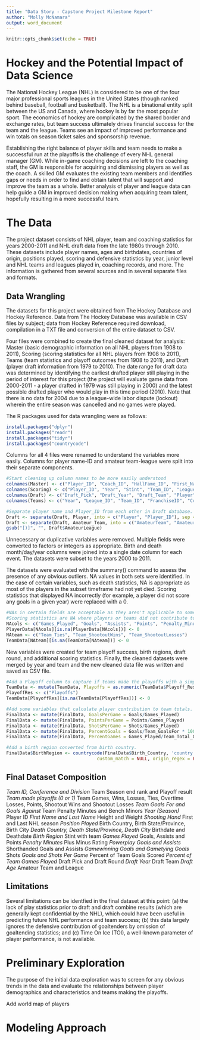 ---
title: "Data Story - Capstone Project Milestone Report"
author: "Molly McNamara"
output: word_document
---

```{r setup, include=FALSE}
knitr::opts_chunk$set(echo = TRUE)
```

# Hockey and the Potential Impact of Data Science

The National Hockey League (NHL) is considered to be one of the four major professional sports leagues in the United States (though ranked behind baseball, football and basketball). The NHL is a binational entity split between the US and Canada, where hockey is by far the most popular sport. The economics of hockey are complicated by the shared border and exchange rates, but team success ultimately drives financial success for the team and the league. Teams see an impact of improved performance and win totals on season ticket sales and sponsorship revenue.

Establishing the right balance of player skills and team needs to make a successful run at the playoffs is the challenge of every NHL general manager (GM). While in-game coaching decisions are left to the coaching staff, the GM is responsible for acquiring and dismissing players as well as the coach. A skilled GM evaluates the existing team members and identifies gaps or needs in order to find and obtain talent that will support and improve the team as a whole. Better analysis of player and league data can help guide a GM in improved decision making when acquiring team talent, hopefully resulting in a more successful team.

# The Data

The project dataset consists of NHL player, team and coaching statistics for years 2000-2011 and NHL draft data from the late 1980s through 2010. These datasets include player names, ages and birthdates, countries of origin, positions played, scoring and defensive statistics by year, junior level and NHL teams and leagues played in, coaching records, and more. The information is gathered from several sources and in several separate files and formats.

## Data Wrangling

The datasets for this project were obtained from The Hockey Database and Hockey Reference. Data from The Hockey Database was available in CSV files by subject; data from Hockey Reference required download, compilation in a TXT file and conversion of the entire dataset to CSV.

Four files were combined to create the final cleaned dataset for analysis: Master (basic demographic information on all NHL players from 1908 to 2011), Scoring (scoring statistics for all NHL players from 1908 to 2011), Teams (team statistics and playoff outcomes from 1908 to 2011), and Draft (player draft information from 1979 to 2010). The date range for draft data was determined by identifying the earliest drafted player still playing in the period of interest for this project (the project will evaluate game data from 2000-2011 - a player drafted in 1979 was still playing in 2000) and the latest possible drafted player who would play in this time period (2010). Note that there is no data for 2004 due to a league-wide labor dispute (lockout) wherein the entire season was cancelled and no games were played.

The R packages used for data wrangling were as follows:
```{r}
install.packages("dplyr")
install.packages("readr")
install.packages("tidyr")
install.packages("countrycode")
```

Columns for all 4 files were renamed to understand the variables more easily. Columns for player name-ID and amateur team-league were split into their separate components. 

```{r}
#Start cleaning up column names to be more easily understood
colnames(Master) <- c("Player_ID", "Coach_ID", "HallFame_ID", "First_Name", "Last_Name", "Name_Notes", "Given_Name", "Nickname", "Height", "Weight", "Shooting_Hand", "legendsID", "ihdbID", "hrefID", "FirstNHLseason", "LastNHLseason", "FirstWHAseason", "LastWHAseason", "Position_Played", "Birth_Year", "Birth_Month", "Birth_Day", "Birth_Country", "Birth_State", "Birth_City", "Death_Year", "Death_Month", "Death_Day", "Death_Country", "Death_State", "Death_City")
colnames(Scoring) <- c("Player_ID", "Year", "Stint", "Team_ID", "League_ID", "Position", "Games_Played", "Goals", "Assists", "Points", "Penalty_Minutes", "Plus_Minus", "PP_Goals", "PP_Assists", "SH_Goals", "SH_Assists", "Gamewinning_Goals", "GameTying_Goals", "Shots", "PS_Games", "PS_Goals", "PS_Assists", "PS_Points", "PS_PenaltyMin", "PS_PlusMinus", "PS_PowerplayG", "PS_PowerplayA", "PS_ShorthandedG", "PS_ShorthandedA", "PS_GamewinningG", "PS_Shots")
colnames(Draft) <- c("Draft_Pick", "Draft_Year", "Draft_Team", "Player", "Draft_Age", "LastYearPlayed", "Amateur_Team")
colnames(Teams) <- c("Year", "League_ID", "Team_ID", "FranchiseID", "Conference_ID", "Division_ID", "SeasonEnd_Rank", "Playoff_Result", "Team_Total_Games", "Team_Wins", "Team_Losses", "Team_Ties", "Team_OT_Losses", "Team_Points", "Team_ShootoutWins", "Team_ShootoutLosses", "Team_GoalsFor", "Team_GoalsAgainst", "TeamName", "Team_PenaltyMin", "Team_BenchMinors", "Team_PPG", "Team_PPC", "Team_SHA", "Team_PKG", "Team_PKC", "Team_SHF")

#Separate player name and Player_ID from each other in Draft database. Then separate Amateur Team and Amateur League.
Draft <- separate(Draft, Player, into = c("Player", "Player_ID"), sep = "/")
Draft <- separate(Draft, Amateur_Team, into = c("AmateurTeam", "AmateurLeague"), sep = "[(]")
gsub("[)]", "", Draft$AmateurLeague)
```

Unnecessary or duplicative variables were removed. Multiple fields were converted to factors or integers as appropriate. Birth and death month/day/year columns were joined into a single date column for each event. The datasets were subset to the years 2000 to 2011.

The datasets were evaluated with the summary() command to assess the presence of any obvious outliers. NA values in both sets were identified. In the case of certain variables, such as death statistics, NA is appropriate as most of the players in the subset timeframe had not yet died. Scoring statistics that displayed NA incorrectly (for example, a player did not score any goals in a given year) were replaced with a 0.

```{r}
#NAs in certain fields are acceptable as they aren't applicable to some players: death statistics (many players haven't died as yet)
#Scoring statistics are NA where players or teams did not contribute to these stats during a season. These will be replaced with a 0.
NAcols <- c("Games_Played", "Goals", "Assists", "Points", "Penalty_Minutes", "Plus_Minus", "PP_Goals", "PP_Assists", "SH_Goals", "SH_Assists", "Gamewinning_Goals", "GameTying_Goals", "Shots")
PlayerData[NAcols][is.na(PlayerData[NAcols])] <- 0
NAteam <- c("Team_Ties", "Team_ShootoutWins", "Team_ShootoutLosses")
TeamData[NAteam][is.na(TeamData[NAteam])] <- 0
```

New variables were created for team playoff success, birth regions, draft round, and additional scoring statistics. Finally, the cleaned datasets were merged by year and team and the new cleaned data file was written and saved as CSV file.

```{r}
#Add a Playoff column to capture if teams made the playoffs with a simple 0 or 1
TeamData <- mutate(TeamData, Playoffs = as.numeric(TeamData$Playoff_Result != "NA"))
PlayoffRes <- c("Playoffs")
TeamData[PlayoffRes][is.na(TeamData[PlayoffRes])] <- 0

#Add some variables that calculate player contribution to team totals.
FinalData <- mutate(FinalData, GoalsPerGame = Goals/Games_Played)
FinalData <- mutate(FinalData, PointsPerGame = Points/Games_Played)
FinalData <- mutate(FinalData, ShotsPerGame = Shots/Games_Played)
FinalData <- mutate(FinalData, PercentGoals = Goals/Team_GoalsFor * 100)
FinalData <- mutate(FinalData, PercentGames = Games_Played/Team_Total_Games * 100)

#Add a birth region converted from birth country.
FinalData$BirthRegion <- countrycode(FinalData$Birth_Country, 'country.name', 'continent', warn = TRUE, custom_dict = NULL,
                                  custom_match = NULL, origin_regex = FALSE)

```


## Final Dataset Composition

*Team ID, Conference and Division
*Team Season end rank and Playoff result
*Team made playoffs (0 or 1)
*Team Games, Wins, Losses, Ties, Overtime Losses, Points, Shootout Wins and Shootout Losses
*Team Goals For and Goals Against
*Team Penalty Minutes and Bench Minors
*Year (Season)
*Player ID
*First Name and Last Name
*Height and Weight
*Shooting Hand
*First and Last NHL season
*Position Played
*Birth Country, Birth State/Province, Birth City
*Death Country, Death State/Province, Death City
*Birthdate and Deathdate
*Birth Region
*Stint with team
*Games Played
*Goals, Assists and Points
*Penalty Minutes
*Plus Minus Rating
*Powerplay Goals and Assists
*Shorthanded Goals and Assists
*Gamewinning Goals and Gametying Goals
*Shots
*Goals and Shots Per Game
*Percent of Team Goals Scored
*Percent of Team Games Played
*Draft Pick and Draft Round
*Draft Year
*Draft Team
*Draft Age
*Amateur Team and League

## Limitations

Several limitations can be identfied in the final dataset at this point: (a) the lack of play statistics prior to draft and draft combine results (which are generally kept confidential by the NHL), which could have been useful in predicting future NHL performance and team success; (b) this data largely ignores the defensive contribution of goaltenders by omission of goaltending statistics; and (c) Time On Ice (TOI), a well-known parameter of player performance, is not available.

# Preliminary Exploration

The purpose of the initial data exploration was to screen for any obvious trends in the data and evaluate the relationships between player demographics and characteristics and teams making the playoffs.  

Add world map of players

# Modeling Approach
